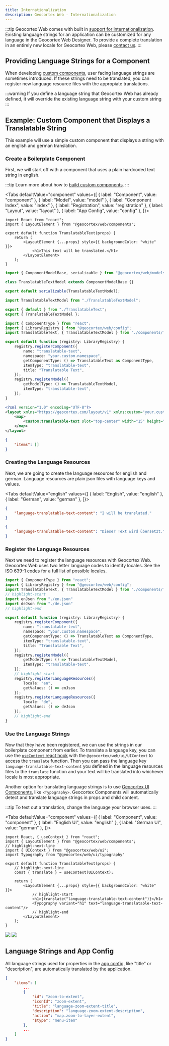 ```yaml
---
title: Internationalization
description: Geocortex Web - Internationalization
---
```




:::tip
Geocortex Web comes with built in [support for internationalization](https://docs.geocortex.com/webviewer/latest/admin-help/Default.htm#gwv/internationalization.htm). Existing language strings for an application can be customized for any language in the Geocortex Web Designer. To provide a complete translation in an entirely new locale for Geocortex Web, please [contact us](https://www.geocortex.com/contact/). 
:::

## Providing Language Strings for a Component

When developing [custom components](concepts-components-services.mdx#components), user facing language strings are sometimes introduced. If these strings need to be translated, you can register new language resource files with the appropiate translations.

:::warning
If you define a language string that Geocortex Web has already defined, it will override the existing language string with your custom string
:::

## Example: Custom Component that Displays a Translatable String

This example will use a simple custom component that displays a string with an english and german translation. 

### Create a Boilerplate Component

First, we will start off with a component that uses a plain hardcoded text string in english.

:::tip
Learn more about how to [build custom components](usecases-implement-component-with-ui.mdx).
:::

<Tabs
  defaultValue="component"
  values={[
    { label: "Component", value: "component" },
    { label: "Model", value: "model" },
    { label: "Component Index", value: "index" },
    { label: "Registration", value: "registration" },
    { label: "Layout", value: "layout" },
    { label: "App Config", value: "config" },
  ]}>
<TabItem value="component">

```tsx title="src/components/TranslatableText/TranslatableText.tsx"
import React from "react";
import { LayoutElement } from "@geocortex/web/components";

export default function TranslatableText(props) {
    return (
        <LayoutElement {...props} style={{ backgroundColor: "white" }}>
            <h1>This text will be translated.</h1>
        </LayoutElement>
    );
}
```


</TabItem>
<TabItem value="model">


```ts title="src/components/TranslatableText/TranslatableTextModel.ts"
import { ComponentModelBase, serializable } from "@geocortex/web/models";

class TranslatableTextModel extends ComponentModelBase {}

export default serializable(TranslatableTextModel);
```

</TabItem>
<TabItem value="index">


```ts title="src/components/TranslatableText/index.ts"
import TranslatableTextModel from "./TranslatableTextModel";

export { default } from "./TranslatableText";
export { TranslatableTextModel };
```

</TabItem>
<TabItem value="registration">


```ts title="src/index.ts"
import { ComponentType } from "react";
import { LibraryRegistry } from "@geocortex/web/config";
import TranslatableText, { TranslatableTextModel } from "./components/TranslatableText";

export default function (registry: LibraryRegistry) {
    registry.registerComponent({
        name: "translatable-text",
        namespace: "your.custom.namespace",
        getComponentType: () => TranslatableText as ComponentType,
        itemType: "translatable-text",
        title: "Translatable Text",
    });
    registry.registerModel({
        getModelType: () => TranslatableTextModel,
        itemType: "translatable-text",
    });
}
```

</TabItem>
<TabItem value="layout">

```xml title="app/layout.xml"
<?xml version="1.0" encoding="UTF-8"?>
<layout xmlns="https://geocortex.com/layout/v1" xmlns:custom="your.custom.namespace">
    <map>
        <custom:translatable-text slot="top-center" width="15" height="9" padding="0.5"/>
    </map>
</layout>
```

</TabItem>
<TabItem value="config">

```json title="src/app.json"
{
    "items": []
}
```

</TabItem>
</Tabs>

### Creating the Language Resources

Next, we are going to create the language resources for english and german. Language resources are plain json files with language keys and values.

<Tabs
  defaultValue="english"
  values={[
    { label: "English", value: "english" },
    { label: "German", value: "german" },
  ]}>
<TabItem value="english">

```json title="src/en.json"
{
    "language-translatable-text-content": "I will be translated."
}
```

</TabItem>
<TabItem value="german">


```json title="src/de.json"
{
    "language-translatable-text-content": "Dieser Text wird übersetzt."
}
```

</TabItem>
</Tabs>

### Register the Language Resources

Next we need to register the language resources with Geocortex Web. Geocortex Web uses two letter language codes to identify locales. See the [ISO 639-1 codes](https://en.wikipedia.org/wiki/List_of_ISO_639-1_codes) for a full list of possible locales.

```ts title="src/index.ts"
import { ComponentType } from "react";
import { LibraryRegistry } from "@geocortex/web/config";
import TranslatableText, { TranslatableTextModel } from "./components/TranslatableText";
// highlight-start
import enJson from "./en.json"
import deJson from "./de.json"
// highlight-end

export default function (registry: LibraryRegistry) {
    registry.registerComponent({
        name: "translatable-text",
        namespace: "your.custom.namespace",
        getComponentType: () => TranslatableText as ComponentType,
        itemType: "translatable-text",
        title: "Translatable Text",
    });
    registry.registerModel({
        getModelType: () => TranslatableTextModel,
        itemType: "translatable-text",
    });
    // highlight-start
    registry.registerLanguageResources({
        locale: "en",
        getValues: () => enJson
    });
    registry.registerLanguageResources({
        locale: "de",
        getValues: () => deJson
    });
    // highlight-end
}
```

### Use the Language Strings

<!-- TODO - link to UIContext in APi -->

Now that they have been registered, we can use the strings in our boilerplate component from earlier. To translate a language key, you can use the [`useContext` react hook](https://reactjs.org/docs/hooks-reference.html#usecontext) with the `@geocortex/web/ui/UIContext` to access the `translate` function. Then you can pass the language key `language-translatable-text-content` you defined in the language resources files to the `translate` function and your text will be translated into whichever locale is most appropriate.

Another option for translating language strings is to use [Geocortex UI Components](TODO-link-to-component-library), like `<Typography>`. Geocortex Components will automatically detect and translate language strings in props and child content.

:::tip 
To test out a translation, change the language your browser uses.
:::

<Tabs
  defaultValue="component"
  values={[
    { label: "Component", value: "component" },
    { label: "English UI", value: "english" },
    { label: "German UI", value: "german" },
  ]}>
<TabItem value="component">

```tsx title="src/components/TranslatableText/TranslatableText.tsx"
import React, { useContext } from "react";
import { LayoutElement } from "@geocortex/web/components";
// highlight-next-line
import { UIContext } from "@geocortex/web/ui";
import Typography from "@geocortex/web/ui/typography"

export default function TranslatableText(props) {
    // highlight-next-line
    const { translate } = useContext(UIContext);

    return (
        <LayoutElement {...props} style={{ backgroundColor: "white" }}>
            // highlight-start
            <h1>{translate("language-translatable-text-content")}</h1>
            <Typography variant="h1" text="language-translatable-text-content"/>
            // highlight-end
        </LayoutElement>
    );
}
```

</TabItem>
<TabItem value="english">
<img src={useBaseUrl("img/web-translate-english.png")}/>
</TabItem>
<TabItem value="german">
<img src={useBaseUrl("img/web-translate-german.png")}/>
</TabItem>
</Tabs>


## Language Strings and App Config

All language strings used for properties in the [app config](concepts-app-config.mdx), like "title" or "description", are automatically translated by the application.

```json
{
    "items": [
        ...
        {
            "id": "zoom-to-extent",
            "iconId": "zoom-extent",
            "title": "language-zoom-extent-title",
            "description": "language-zoom-extent-description",
            "action": "map.zoom-to-layer-extent",
            "$type": "menu-item"
        },
        ...
    ]
}